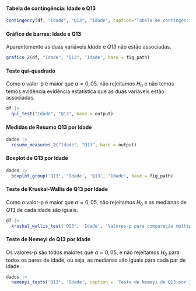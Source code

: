 #### Tabela de contingência: Idade e Q13

```r
contingency(df, "Idade", "Q13", "Idade", caption="Tabela de contingência: Idade e Q13.", base = output)
```

#### Gráfico de barras: Idade e Q13

Aparentemente as duas variáveis _Idade_ e _Q13_ não estão associadas.

```r
grafico_2(df, "Idade", "Q13", 'Idade', base = fig_path)
```

#### Teste qui-quadrado

Como o valor-p é maior que $\alpha=0,05$, não rejeitamos $H_0$ e não temos temos evidência evidência estatística que as duas variáveis estão associadas. 

```r
df |> 
  qui_test("Idade", "Q13", base = output)
```

\cleardoublepage

#### Medidas de Resumo Q13 por Idade

```r
dados |> 
  resume_measures_2("Idade", "Q13", base = output)
```

#### Boxplot de Q13 por Idade 


```r
dados |>
  boxplot_group('Q13', 'Idade', 'Q13', 'Idade', base = fig_path)
```

#### Teste de Kruskal-Wallis de Q13 por Idade

Como o valor-p é maior que $\alpha=0,05$, não rejeitamos $H_0$ e as medianas de $Q13$ de cada idade são iguais.

```r
df |> 
  kruskal_wallis_test('Q13', 'Idade', 'Valores-p para comparação múltipla de medianas: Q13 e Idade.', base = output)
```

#### Teste de Nemeyi de Q13 por Idade

Os valores-p são todos maiores que $\alpha=0,05$, e não rejeitamos $H_0$ para todos os pares de idade, ou seja, as medianas são iguais para cada par de idade.

```r
dados |> 
  nemenyi_tests('Q13', 'Idade', caption = 'Teste de Nemeyi de Q13 por Idade.', base = output)
```
